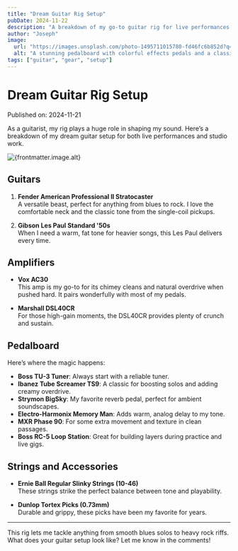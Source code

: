 ```yaml
---
title: "Dream Guitar Rig Setup"
pubDate: 2024-11-22
description: "A breakdown of my go-to guitar rig for live performances and studio sessions."
author: "Joseph"
image:
  url: "https://images.unsplash.com/photo-1495711015780-fd46fc6b852d?q=80&w=2070&auto=format&fit=crop&ixlib=rb-4.0.3&ixid=M3wxMjA3fDB8MHxwaG90by1wYWdlfHx8fGVufDB8fHx8fA%3D%3D"
  alt: "A stunning pedalboard with colorful effects pedals and a classic guitar amplifier."
tags: ["guitar", "gear", "setup"]
---
```



# Dream Guitar Rig Setup

Published on: 2024-11-21

As a guitarist, my rig plays a huge role in shaping my sound. Here’s a breakdown of my dream guitar setup for both live performances and studio work.

<Image
  src={frontmatter.image.url}
  alt={frontmatter.image.alt}
  width={2070}
  height={1380}
  class="w-full rounded-lg shadow-lg my-8"
/>

## Guitars

1. **Fender American Professional II Stratocaster**  
   A versatile beast, perfect for anything from blues to rock. I love the comfortable neck and the classic tone from the single-coil pickups.

2. **Gibson Les Paul Standard '50s**  
   When I need a warm, fat tone for heavier songs, this Les Paul delivers every time.

## Amplifiers

- **Vox AC30**  
  This amp is my go-to for its chimey cleans and natural overdrive when pushed hard. It pairs wonderfully with most of my pedals.

- **Marshall DSL40CR**  
  For those high-gain moments, the DSL40CR provides plenty of crunch and sustain.

## Pedalboard

Here’s where the magic happens:

- **Boss TU-3 Tuner**: Always start with a reliable tuner.
- **Ibanez Tube Screamer TS9**: A classic for boosting solos and adding creamy overdrive.
- **Strymon BigSky**: My favorite reverb pedal, perfect for ambient soundscapes.
- **Electro-Harmonix Memory Man**: Adds warm, analog delay to my tone.
- **MXR Phase 90**: For some extra movement and texture in clean passages.
- **Boss RC-5 Loop Station**: Great for building layers during practice and live gigs.

## Strings and Accessories

- **Ernie Ball Regular Slinky Strings (10-46)**  
  These strings strike the perfect balance between tone and playability.

- **Dunlop Tortex Picks (0.73mm)**  
  Durable and grippy, these picks have been my favorite for years.

---

This rig lets me tackle anything from smooth blues solos to heavy rock riffs. What does your guitar setup look like? Let me know in the comments!
